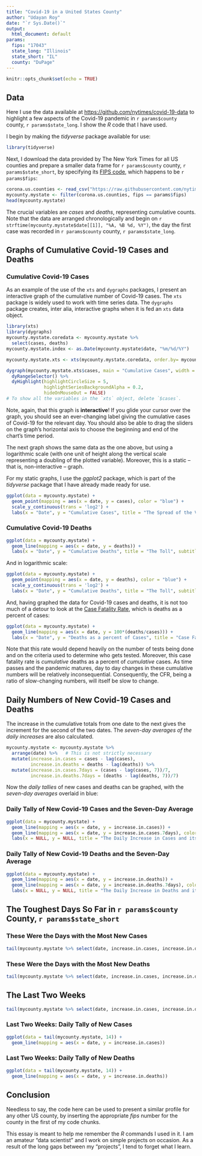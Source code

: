 ---
title: "Covid-19 in a United States County"
author: "Udayan Roy"
date: "`r Sys.Date()`"
output:
  html_document: default
params:
  fips: "17043"
  state_long: "Illinois"
  state_short: "IL"
  county: "DuPage"
---

```{r setup, include=FALSE}
knitr::opts_chunk$set(echo = TRUE)
```

## Data

Here I use the data available at <https://github.com/nytimes/covid-19-data> to highlight a few aspects of the Covid-19 pandemic in `r params$county` county, `r params$state_long`. I show the *R* code that I have used.

I begin by making the *tidyverse* package available for use:

```{r message=FALSE, warning=FALSE}
library(tidyverse)
```

Next, I download the data provided by The New York Times for all US counties and prepare a smaller data frame for `r params$county` county, `r params$state_short`, by specifying its [FIPS code](https://en.wikipedia.org/wiki/FIPS_county_code), which happens to be `r params$fips`:

```{r message=FALSE, warning=FALSE}
corona.us.counties <- read_csv("https://raw.githubusercontent.com/nytimes/covid-19-data/master/us-counties.csv")
mycounty.mystate <- filter(corona.us.counties, fips == params$fips)
head(mycounty.mystate)
```

The crucial variables are *cases* and *deaths*, representing cumulative counts. Note that the data are arranged chronologically and begin on `r strftime(mycounty.mystate$date[[1]], "%A, %B %d, %Y")`, the day the first case was recorded in `r params$county` county, `r params$state_long`.

## Graphs of Cumulative Covid-19 Cases and Deaths

### Cumulative Covid-19 Cases

As an example of the use of the `xts` and `dygraphs` packages, I present an interactive graph of the cumulative number of Covid-19 cases. The `xts` package is widely used to work with time series data. The `dygraphs` package creates, inter alia, interactive graphs when it is fed an `xts` data object.
```{r message=FALSE, warning=FALSE}
library(xts)
library(dygraphs)
mycounty.mystate.coredata <- mycounty.mystate %>%
  select(cases, deaths) 
mycounty.mystate.index <- as.Date(mycounty.mystate$date, "%m/%d/%Y")

mycounty.mystate.xts <- xts(mycounty.mystate.coredata, order.by= mycounty.mystate.index)

dygraph(mycounty.mystate.xts$cases, main = "Cumulative Cases", width = 500, height = 300) %>%
  dyRangeSelector() %>%
  dyHighlight(highlightCircleSize = 5,
              highlightSeriesBackgroundAlpha = 0.2,
              hideOnMouseOut = FALSE)
# To show all the variables in the `xts` object, delete `$cases`.
```

Note, again, that this graph is __interactive__! If you glide your cursor over the graph, you should see an ever-changing label giving the cumulative cases of Covid-19 for the relevant day. You should also be able to drag the sliders on the graph's horizontal axis to choose the beginning and end of the chart's time period.

The next graph shows the same data as the one above, but using a logarithmic scale (with one unit of height along the vertical scale representing a doubling of the plotted variable). Moreover, this is a static -- that is, non-interactive -- graph. 

For my static graphs, I use the *ggplot2* package, which is part of the *tidyverse* package that I have already made ready for use.

```{r message=FALSE, warning=FALSE}
ggplot(data = mycounty.mystate) +    
  geom_point(mapping = aes(x = date, y = cases), color = "blue") +
  scale_y_continuous(trans = 'log2') +
  labs(x = "Date", y = "Cumulative Cases", title = "The Spread of the Virus", subtitle = "Logarithmic Scale")
```

### Cumulative Covid-19 Deaths

```{r message=FALSE, warning=FALSE}
ggplot(data = mycounty.mystate) +  
  geom_line(mapping = aes(x = date, y = deaths)) +
  labs(x = "Date", y = "Cumulative Deaths", title = "The Toll", subtitle = "Linear Scale")
```

And in logarithmic scale:

```{r message=FALSE, warning=FALSE}
ggplot(data = mycounty.mystate) +    
  geom_point(mapping = aes(x = date, y = deaths), color = "blue") +
  scale_y_continuous(trans = 'log2') +
  labs(x = "Date", y = "Cumulative Deaths", title = "The Toll", subtitle = "Logarithmic Scale")
```

And, having graphed the data for Covid-19 cases and deaths, it is not too much of a detour to look at the [Case Fatality Rate](https://en.wikipedia.org/wiki/Case_fatality_rate), which is deaths as a percent of cases:

```{r message=FALSE, warning=FALSE}
ggplot(data = mycounty.mystate) +  
  geom_line(mapping = aes(x = date, y = 100*(deaths/cases))) +
  labs(x = "Date", y = "Deaths as a percent of Cases", title = "Case Fatality Rate")
```

Note that this rate would depend heavily on the number of tests being done and on the criteria used to determine who gets tested. Moreover, this case fatality rate is _cumulative_ deaths as a percent of _cumulative_ cases. As time passes and the pandemic matures, day to day changes in these cumulative numbers will be relatively inconsequential. Consequently, the CFR, being a ratio of slow-changing numbers, will itself be slow to change.

## Daily Numbers of New Covid-19 Cases and Deaths 

The increase in the cumulative totals from one date to the next gives the increment for the second of the two dates. The *seven-day averages of the daily increases* are also calculated.

```{r message=FALSE, warning=FALSE}
mycounty.mystate <- mycounty.mystate %>%
  arrange(date) %>%   # This is not strictly necessary
  mutate(increase.in.cases = cases - lag(cases), 
         increase.in.deaths = deaths - lag(deaths)) %>%
  mutate(increase.in.cases.7days = (cases - lag(cases, 7))/7,
         increase.in.deaths.7days = (deaths - lag(deaths, 7))/7)
```

Now the *daily tallies* of new cases and deaths can be graphed, with the *seven-day averages* overlaid in blue:

### Daily Tally of New Covid-19 Cases and the Seven-Day Average

```{r message=FALSE, warning=FALSE}
ggplot(data = mycounty.mystate) +  
  geom_line(mapping = aes(x = date, y = increase.in.cases)) +
  geom_line(mapping = aes(x = date, y = increase.in.cases.7days), color = "blue", linetype = 1, size = 1.5) +
  labs(x = NULL, y = NULL, title = "The Daily Increase in Cases and its Seven-Day Average")
```

### Daily Tally of New Covid-19 Deaths and the Seven-Day Average

```{r message=FALSE, warning=FALSE}
ggplot(data = mycounty.mystate) +  
  geom_line(mapping = aes(x = date, y = increase.in.deaths)) +
  geom_line(mapping = aes(x = date, y = increase.in.deaths.7days), color = "blue", linetype = 1, size = 1.5) +
  labs(x = NULL, y = NULL, title = "The Daily Increase in Deaths and its Seven-Day Average")
```


## The Toughest Days So Far in `r params$county` County, `r params$state_short`

### These Were the Days with the Most New Cases

```{r message=FALSE, warning=FALSE}
tail(mycounty.mystate %>% select(date, increase.in.cases, increase.in.deaths) %>% arrange(increase.in.cases) %>% na.omit()) 
```

### These Were the Days with the Most New Deaths

```{r message=FALSE, warning=FALSE}
tail(mycounty.mystate %>% select(date, increase.in.cases, increase.in.deaths) %>% arrange(increase.in.deaths) %>% na.omit())
```

## The Last Two Weeks

```{r message=FALSE, warning=FALSE}
tail(mycounty.mystate %>% select(date, increase.in.cases, increase.in.deaths), 14)
```

### Last Two Weeks: Daily Tally of New Cases

```{r message=FALSE, warning=FALSE}
ggplot(data = tail(mycounty.mystate, 14)) +  
  geom_line(mapping = aes(x = date, y = increase.in.cases))
```

### Last Two Weeks: Daily Tally of New Deaths

```{r message=FALSE, warning=FALSE}
ggplot(data = tail(mycounty.mystate, 14)) +   
  geom_line(mapping = aes(x = date, y = increase.in.deaths))
```

## Conclusion

Needless to say, the code here can be used to present a similar profile for any other US county, by inserting the appropriate *fips* number for the county in the first of my code chunks. 

This essay is meant to help me remember the *R* commands I used in it. I am an amateur "data scientist" and I work on simple projects on occasion. As a result of the long gaps between my "projects", I tend to forget what I learn. 
